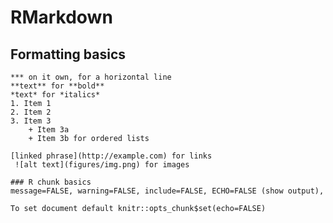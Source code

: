 
# RMarkdown
## Formatting basics

```
*** on it own, for a horizontal line
**text** for **bold**
*text* for *italics*
1. Item 1
2. Item 2
3. Item 3
    + Item 3a
    + Item 3b for ordered lists
    
[linked phrase](http://example.com) for links
 ![alt text](figures/img.png) for images

### R chunk basics 
message=FALSE, warning=FALSE, include=FALSE, ECHO=FALSE (show output), 

To set document default knitr::opts_chunk$set(echo=FALSE) 
```
